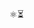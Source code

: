 

<div className='w-full text-center text-5xl mt-10'>⚛️⏳</div>

# <Title/>

<Card className='pb-4 mt-10'>

## <a href='#Intro' id="Intro">👋 Introduction</a>

<p align="center">
  <a href="#" type="button" onClick={()=>{ toast.info("Here is the demo page! 🎉") }}>🎬 Demo</a>
  <span> · </span>
  <a href="https://github.com/HK-SHAO/react-client-async" target="_blank">🌟 Source</a>
  <span> · </span>
  <a href="https://www.npmjs.com/package/react-client-async" target="_blank">🚀 Package</a>
</p>

This package helps you use async function **<u>without</u>** the need to migrate to `⚛️ React 19` and server-side rendering! 

- ✨ Supports `AbortSignal` and automatic abort on re-render.
- ✨ Supports utility hooks to create and render asynchronous tasks.

## <a href='#Install' id="Install">🚀 Install</a>


```bash
npm i react-client-async
```

</Card>

<Card className='mt-10 pb-8'>

## <a href='#useAsync' id="useAsync">✅ `useAsync` Hook</a>

You can use the `useAsync` hook to create a task.

```tsx
console.log(useAsync(fn, args, options));
```

<UseAsyncDemo />

</Card>

<Card className='mt-10 pb-8'>

## <a href='#Async' id="Async">✅ `Async` Component</a>

You can use the `Async` to render an async component.

```tsx
<Async
  $fc={fc} // may be an async function component
  $waiting={waiting} // waiting component
  $fallback={fallback} // fallback component
  {...props} // props for the function component
/>
```

<AsyncDemo />

</Card>

<Card className='mt-10 pb-8'>

## <a href='#RecursiveDemo' id="RecursiveDemo">🎬 `Demo` of Recursive Async Component</a>

Easy to `create` an memoized async component with recursion.

```tsx
const Rec = create<{ n: number }>(
  async ({ [$signal]: signal, n }) =>
    // break the recursion
    (n <= 0) ? 0 : (
    // delay and recursion
      <>
        {await delay(99, signal)}
        {n} <Rec n={n - 1} /> {n}
      </>
    )
);
```

<RecursiveAsyncDemo />

</Card>


<Card className='mt-10 pb-2 mb-10'>

## <a href='#Next' id="Next">⏳ What is Next?</a>

- ⏳ `useAsyncIterable` hook
- ⏳ `AsyncIterable` component

```tsx
async function* IterableComponent() {
  yield* OtherIterableComponent();
  yield  await component1();
  yield  await component2();
  yield  <div>...</div>;
}
```

- 🌟 Star this repo if you like it! 🤩🤩🤩
- 👉 [github.com/hk-shao/react-client-async](https://github.com/HK-SHAO/react-client-async)

Looking forward to your feedback or contribution! 🚀🚀🚀

</Card>
